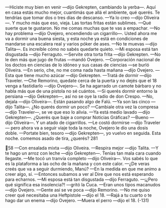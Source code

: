 —Hiciste muy bien en venir —dijo Gekrepten, cambiando la yerba—. Aquí en
casa estás mucho mejor, cuantimás que allá el ambiente, qué querés. Te tendrías
que tomar dos o tres días de descanso.
—Ya lo creo —dijo Oliveira—. Y mucho más que eso, vieja. Las tortas fritas
están sublimes.
—Qué suerte que te gustaron. No me comas muchas que te vas a empachar.
—No hay problema —dijo Ovejero, encendiendo un cigarrillo—. Usted ahora
me va a dormir una buena siesta, y esta noche ya está en condiciones de
mandarse una escalera real y varios póker de ases.
—No te muevas —dijo Talita—. Es increíble cómo no sabés quedarte quieto.
—Mi esposa está tan disgustada —dijo Ferraguto.
—Servite otra torta frita —dijo Gekrepten.
—No le den más que jugo de frutas —mandó Ovejero.
—Corporación nacional de los doctos en ciencias de lo idóneo y sus casas de
ciencias —se burló Oliveira.
—En serio, che, no me coma nada hasta mañana —dijo Ovejero.
—Esta que tiene mucho azúcar —dijo Gekrepten.
—Tratá de dormir —dijo Traveler.
—Che Remorino, quedate cerca de la puerta y no dejés que el 18 venga a
fastidiarlo —dijo Ovejero—. Se ha agarrado un camote bárbaro y no habla más
que de una pistola no sé cuántos.
—Si querés dormir entorno la persiana —dijo Gekrepten—, así no se oye la
radio de don Crespo.
—No, dejala —dijo Oliveira—. Están pasando algo de Falú.
—Ya son las cinco —dijo Talita—. ¿No querés dormir un poco?
—Cambiale otra vez la compresa —dijo Traveler—, se ve que eso lo alivia.
—Ya está medio lavado —dijo Gekrepten—. ¿Querés que baje a comprar
Noticias Gráficas?
—Bueno —dijo Oliveira—. Y un atado de cigarrillos.
—Le costó dormirse —dijo Traveler— pero ahora va a seguir viaje toda la
noche, Ovejero le dio una dosis doble.
—Portate bien, tesoro —dijo Gekrepten—, yo vuelvo en seguida. Esta noche.
comemos asado de tira, ¿querés?
281

58
—Con ensalada mixta —dijo Oliveira.
—Respira mejor —dijo Talita.
—Y te hago un arroz con leche —dijo Gekrepten—. Tenías tan mala cara
cuando llegaste.
—Me tocó un tranvía completo —dijo Oliveira—. Vos sabés lo que es la
plataforma a las ocho de la mañana y con este calor.
—¿De veras creés que va a seguir durmiendo, Manú?
—En la medida en que me animo a creer algo, sí.
—Entonces subamos a ver al Dire que nos está esperando para echarnos.
—Mi esposa está tan disgustada —dijo Ferraguto.
—¡¿Pero qué significa esa insolencia?! —gritó la Cuca.
—Eran unos tipos macanudos —dijo Ovejero.
—Gente así se ve poca —dijo Remorino.
—No me quiso creer qué necesitaba una Heftpistole —dijo el 18.
—Rajá a tu cuarto o te hago dar un enema —dijo Ovejero.
—Muera el perro —dijo el 18.
(-131)
